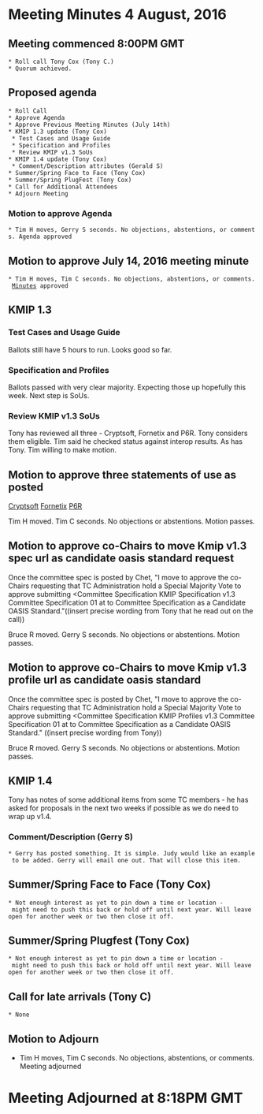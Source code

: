 = Meeting Minutes 4 August, 2016 =
== Meeting commenced 8:00PM GMT ==
 * Roll call Tony Cox (Tony C.)
 * Quorum achieved.

== Proposed agenda ==
 * Roll Call
 * Approve Agenda
 * Approve Previous Meeting Minutes (July 14th)
 * KMIP 1.3 update (Tony Cox)
  * Test Cases and Usage Guide
  * Specification and Profiles
  * Review KMIP v1.3 SoUs
 * KMIP 1.4 update (Tony Cox)
  * Comment/Description attributes (Gerald S)
 * Summer/Spring Face to Face (Tony Cox)
 * Summer/Spring PlugFest (Tony Cox)
 * Call for Additional Attendees
 * Adjourn Meeting
 
=== Motion to approve Agenda ===
 * Tim H moves, Gerry S seconds. No objections, abstentions, or comments. Agenda approved

== Motion to approve July 14, 2016 meeting minute ==
 * Tim H moves, Tim C seconds. No objections, abstentions, or comments. [[MeetingMinutes/July142016|Minutes]] approved
 
== KMIP 1.3 ==
 
=== Test Cases and Usage Guide ===

Ballots still have 5 hours to run. Looks good so far.

=== Specification and Profiles ===

Ballots passed with very clear majority. Expecting those up hopefully this week. Next step is SoUs.

=== Review KMIP v1.3 SoUs ===

Tony has reviewed all three - Cryptsoft, Fornetix and P6R. Tony considers them eligible.
Tim said he checked status against interop results. As has Tony. Tim willing to make motion.

== Motion to approve three statements of use as posted ==

[[https://www.oasis-open.org/apps/org/workgroup/kmip/download.php/58650/latest/KMIP-SOU-Cryptsoft-29-Jul-2016.pdf|Cryptsoft]]
[[https://www.oasis-open.org/apps/org/workgroup/kmip/download.php/58651/latest/Fornetix%20KMIP%201.3%20Statement%20of%20Use.pdf|Fornetix]]
[[https://www.oasis-open.org/apps/org/workgroup/kmip/download.php/58654/latest/KMIP-SOU-P6R-4-AUG-2016.pdf|P6R]]

Tim H moved. Tim C seconds. No objections or abstentions. Motion passes.  

== Motion to approve co-Chairs to move Kmip v1.3 spec url as candidate oasis standard request ==

Once the committee spec is posted by Chet, "I move to approve the co-Chairs requesting that TC Administration hold a Special Majority Vote to approve submitting <Committee Specification KMIP Specification v1.3 Committee Specification 01 at <URL> to Committee Specification as a Candidate OASIS Standard."((insert precise wording from Tony that he read out on the call))

Bruce R moved. Gerry S seconds. No objections or abstentions. Motion passes.  

== Motion to approve co-Chairs to move Kmip v1.3 profile url as candidate oasis standard ==

Once the committee spec is posted by Chet, "I move to approve the co-Chairs requesting that TC Administration hold a Special Majority Vote to approve submitting <Committee Specification KMIP Profiles v1.3 Committee Specification 01 at <URL> to Committee Specification as a Candidate OASIS Standard."
((insert precise wording from Tony))

Bruce R moved. Gerry S seconds. No objections or abstentions. Motion passes.  

== KMIP 1.4 ==

Tony has notes of some additional items from some TC members - he has asked for proposals in the next two weeks if possible as we do need to wrap up v1.4.

=== Comment/Description (Gerry S) ===
 * Gerry has posted something. It is simple. Judy would like an example to be added. Gerry will email one out. That will close this item.

== Summer/Spring Face to Face (Tony Cox) ==
 * Not enough interest as yet to pin down a time or location - might need to push this back or hold off until next year. Will leave open for another week or two then close it off.

== Summer/Spring Plugfest (Tony Cox) ==
 * Not enough interest as yet to pin down a time or location - might need to push this back or hold off until next year. Will leave open for another week or two then close it off.
 
== Call for late arrivals (Tony C) ==
 * None
 
== Motion to Adjourn ==
* Tim H moves, Tim C seconds. No objections, abstentions, or comments. Meeting adjourned
 
= Meeting Adjourned at 8:18PM GMT =
